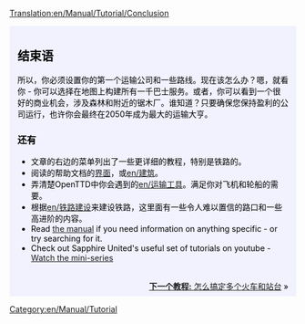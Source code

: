 [[Translation:en/Manual/Tutorial/Conclusion]]
{{en/Translation|origin= en/Manual/Tutorial/Conclusion
|from  = en
|to    = zh
|Percentage =99
}}
{{en/Tabs|5|5
|zh/Manual/Tutorial/教程|1. 开始<!--
-->|zh/Manual/Tutorial/公路运输|2. 公路运输<!--
-->|zh/Manual/Tutorial/铁路运输|3. 铁路运输<!--
-->|zh/Manual/Tutorial/航空运输|4. 航空运输<!--
-->|zh/Manual/Tutorial/结束语|5. 结束语}}
<div style="padding:.5em 1em 1em 1em; border-top:none; background-color:#f1f2fe; color:#000;">
{{en/Manual/Tutorial/Navigation}}
==结束语==
所以，你必须设置你的第一个运输公司和一些路线。现在该怎么办？嗯，就看​​你 - 你可以选择在地图上构建所有一千巴士服务。或者，你可以看到一个很好的商业机会，涉及森林和附近的锯木厂。谁知道？只要确保您保持盈利的公司运行，也许你会最终在2050年成为最大的运输大亨。

===还有===
* 文章的右边的菜单列出了一些更详细的教程，特别是铁路的。
* 阅读的帮助文档的[[en/游戏界面|界面]]，或[[en/建筑]]。
* 弄清楚OpenTTD中你会遇到的[[en/运输工具]]。满足你对飞机和轮船的需要。
* 根据[[en/铁路建设]]来建设铁路，这里面有一些令人难以置信的路口和一些高进阶的内容。
* Read [[en/Manual/Main Page|the manual]] if you need information on anything specific - or try searching for it.
* Check out Sapphire United's useful set of tutorials on youtube - [http://www.youtube.com/watch?v=KAriYewKvj8&feature=PlayList&p=C168C0CB0588B9A0&index=0&playnext=1 Watch the mini-series]

<br style="clear:both;">
<span style="float: right">[[zh/Manual/Tutorial/多个站台|'''下一个教程:''' 怎么搞定多个火车和站台]] &raquo;</span>
</div>
[[Category:en/Manual/Tutorial]]